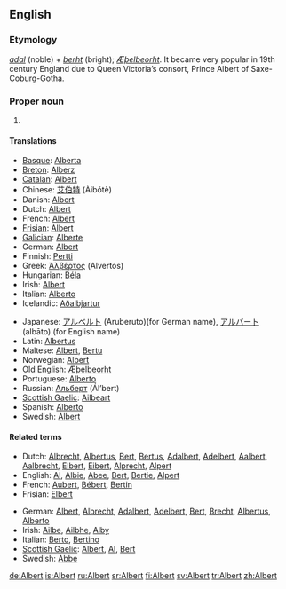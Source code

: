 ==English==

===Etymology===
{{Ger.}} ''[[adal]]'' (noble) + ''[[berht]]'' (bright); {{OE.}} ''[[Æþelbeorht]]''. It became very popular in 19th century England due to Queen Victoria’s consort, Prince Albert of Saxe-Coburg-Gotha.

===Proper noun===
{{en-proper noun}}

# {{given name|male}}

====Translations====
{{trans-top|male given name}}
*[[Basque]]: [[Alberta]]
*[[Breton]]: [[Alberz]]
*[[Catalan]]: [[Albert]]
*Chinese: [[艾伯特]] (Àibótè)
*Danish: [[Albert]]
*Dutch: [[Albert]]
*French: [[Albert]]
*[[Frisian]]: [[Albert]]
*[[Galician]]: [[Alberte]]
*German: [[Albert]]
*Finnish: [[Pertti]]
*Greek: [[Άλβέρτος]] (Alvertos)
*Hungarian: [[Béla]]
*Irish: [[Albert]]
*Italian: [[Alberto]]
*Icelandic: [[Aðalbjartur]]
{{trans-mid}}
*Japanese: [[アルベルト]] (Aruberuto)(for German name), [[アルバート]] (albāto) (for English name)
*Latin: [[Albertus]]
*Maltese: [[Albert]], [[Bertu]]
*Norwegian: [[Albert]]
*Old English: [[Æþelbeorht]]
*Portuguese: [[Alberto]]
*Russian: [[Альберт]] (Ál’bert)
*[[Scottish Gaelic]]: [[Ailbeart]]
*Spanish: [[Alberto]]
*Swedish: [[Albert]]
{{trans-bottom}}

====Related terms====
{{rel-top|Variants and pet forms}}
*Dutch: [[Albrecht]], [[Albertus]], [[Bert]], [[Bertus]], [[Adalbert]], [[Adelbert]], [[Aalbert]], [[Aalbrecht]], [[Elbert]], [[Eibert]], [[Alprecht]], [[Alpert]]
*English: [[Al]], [[Albie]], [[Abee]], [[Bert]], [[Bertie]], [[Alpert]]
*French: [[Aubert]], [[Bébert]], [[Bertin]]
*Frisian: [[Elbert]]
{{rel-mid}}
*German: [[Albert]], [[Albrecht]], [[Adalbert]], [[Adelbert]], [[Bert]], [[Brecht]], [[Albertus]], [[Alberto]]
*Irish: [[Ailbe]], [[Ailbhe]], [[Alby]]
*Italian: [[Berto]], [[Bertino]]
*[[Scottish Gaelic]]: [[Albert]], [[Al]], [[Bert]]
*Swedish: [[Abbe]]
{{rel-bottom}}

[[de:Albert]]
[[is:Albert]]
[[ru:Albert]]
[[sr:Albert]]
[[fi:Albert]]
[[sv:Albert]]
[[tr:Albert]]
[[zh:Albert]]